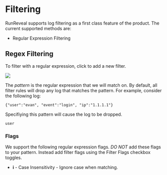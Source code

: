 # Filtering
RunReveal supports log filtering as a first class feature of the product. The current supported
methods are:
- Regular Expression Filtering

## Regex Filtering
To filter with a regular expression, click to add a new filter.

<img src="/createnewfilter.png"/>

The _pattern_ is the regular expression that we will match on. By default, all filter rules will
drop any log that matches the pattern. For example, consider the following log:
```
{"user":"evan", "event":"login", "ip":"1.1.1.1"}
```

Specifiying this pattern will cause the log to be dropped.
```
user
```

### Flags
We support the following regular expression flags. *DO NOT* add these flags to your pattern.
Instead add filter flags using the Filter Flags checkbox toggles.
 - **i** - Case Insensitivity - Ignore case when matching.
